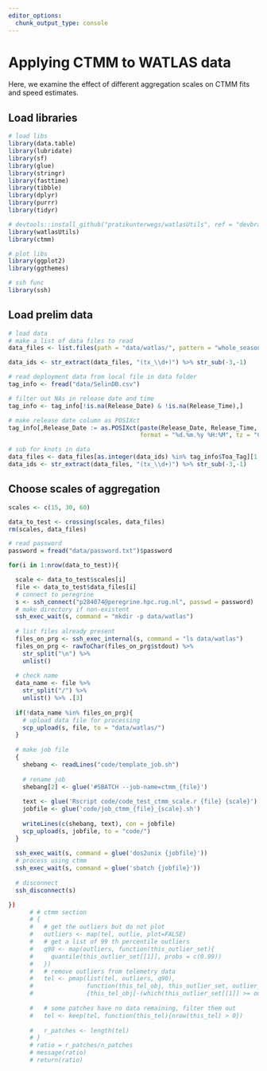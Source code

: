```yaml
---
editor_options: 
  chunk_output_type: console
---
```


# Applying CTMM to WATLAS data

Here, we examine the effect of different aggregation scales on CTMM fits and speed estimates.

## Load libraries

```r
# load libs
library(data.table)
library(lubridate)
library(sf)
library(glue)
library(stringr)
library(fasttime)
library(tibble)
library(dplyr)
library(purrr)
library(tidyr)

# devtools::install_github("pratikunterwegs/watlasUtils", ref = "devbranch")
library(watlasUtils)
library(ctmm)

# plot libs
library(ggplot2)
library(ggthemes)

# ssh func
library(ssh)
```

## Load prelim data

```r
# load data
# make a list of data files to read
data_files <- list.files(path = "data/watlas/", pattern = "whole_season*", full.names = TRUE)

data_ids <- str_extract(data_files, "(tx_\\d+)") %>% str_sub(-3,-1)

# read deployment data from local file in data folder
tag_info <- fread("data/SelinDB.csv")

# filter out NAs in release date and time
tag_info <- tag_info[!is.na(Release_Date) & !is.na(Release_Time),]

# make release date column as POSIXct
tag_info[,Release_Date := as.POSIXct(paste(Release_Date, Release_Time, sep = " "), 
                                     format = "%d.%m.%y %H:%M", tz = "CET")]

# sub for knots in data
data_files <- data_files[as.integer(data_ids) %in% tag_info$Toa_Tag][1:10]
data_ids <- str_extract(data_files, "(tx_\\d+)") %>% str_sub(-3,-1)

```

## Choose scales of aggregation

```r
scales <- c(15, 30, 60)

data_to_test <- crossing(scales, data_files)
rm(scales, data_files)
```

```r
# read password
password = fread("data/password.txt")$password

for(i in 1:nrow(data_to_test)){

  scale <- data_to_test$scales[i]
  file <- data_to_test$data_files[i]
  # connect to peregrine
  s <- ssh_connect("p284074@peregrine.hpc.rug.nl", passwd = password)
  # make directory if non-existent
  ssh_exec_wait(s, command = "mkdir -p data/watlas")
  
  # list files already present
  files_on_prg <- ssh_exec_internal(s, command = "ls data/watlas")
  files_on_prg <- rawToChar(files_on_prg$stdout) %>% 
    str_split("\n") %>% 
    unlist()
  
  # check name
  data_name <- file %>% 
    str_split("/") %>% 
    unlist() %>% .[3]
  
  if(!data_name %in% files_on_prg){
    # upload data file for processing
    scp_upload(s, file, to = "data/watlas/")
  }
  
  # make job file
  {
    shebang <- readLines("code/template_job.sh")
    
    # rename job
    shebang[2] <- glue('#SBATCH --job-name=ctmm_{file}')
    
    text <- glue('Rscript code/code_test_ctmm_scale.r {file} {scale}')
    jobfile <- glue('code/job_ctmm_{file}_{scale}.sh')
    
    writeLines(c(shebang, text), con = jobfile)
    scp_upload(s, jobfile, to = "code/")
  }
  
  ssh_exec_wait(s, command = glue('dos2unix {jobfile}'))
  # process using ctmm
  ssh_exec_wait(s, command = glue('sbatch {jobfile}'))
  
  # disconnect
  ssh_disconnect(s)

})
      # # ctmm section
      # {
      #   # get the outliers but do not plot
      #   outliers <- map(tel, outlie, plot=FALSE)
      #   # get a list of 99 th percentile outliers
      #   q90 <- map(outliers, function(this_outlier_set){
      #     quantile(this_outlier_set[[1]], probs = c(0.99))
      #   })
      #   # remove outliers from telemetry data
      #   tel <- pmap(list(tel, outliers, q90), 
      #               function(this_tel_obj, this_outlier_set, outlier_quantile) 
      #               {this_tel_obj[-(which(this_outlier_set[[1]] >= outlier_quantile)),]})
        
      #   # some patches have no data remaining, filter them out
      #   tel <- keep(tel, function(this_tel){nrow(this_tel) > 0})
        
      #   r_patches <- length(tel)
      # }
      # ratio = r_patches/n_patches
      # message(ratio)
      # return(ratio)
```
